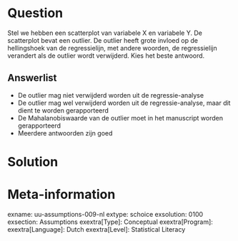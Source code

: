 

Question
========
Stel we hebben een scatterplot van variabele X en variabele Y. De scatterplot bevat een outlier. De outlier heeft grote invloed op de hellingshoek van de regressielijn, met andere woorden, de regressielijn verandert als de outlier wordt verwijderd. Kies het beste antwoord.

Answerlist
----------
* De outlier mag niet verwijderd worden uit de regressie-analyse
* De outlier mag wel verwijderd worden uit de regressie-analyse, maar dit dient te worden gerapporteerd
* De Mahalanobiswaarde van de outlier moet in het manuscript worden gerapporteerd
* Meerdere antwoorden zijn goed


Solution
========



Meta-information
================
exname: uu-assumptions-009-nl
extype: schoice
exsolution: 0100
exsection: Assumptions
exextra[Type]: Conceptual
exextra[Program]: 
exextra[Language]: Dutch
exextra[Level]: Statistical Literacy

